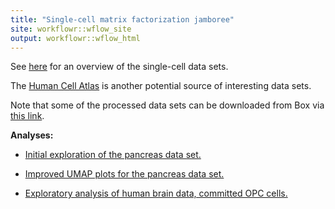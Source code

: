 ```yaml
---
title: "Single-cell matrix factorization jamboree"
site: workflowr::wflow_site
output: workflowr::wflow_html
---
```


See [here][google-sheet-data-sets] for an overview of the single-cell
data sets.

The [Human Cell Atlas][hca] is another potential source of interesting
data sets.

Note that some of the processed data sets can be downloaded from Box
via [this link][box].

**Analyses:**

+ [Initial exploration of the pancreas data set.](pancreas.html)

+ [Improved UMAP plots for the pancreas data set.](Exploration_pancreas_data_using_Seurat.html)

+ [Exploratory analysis of human brain data, committed OPC cells.](human_brain_OPC_cells.html)

[hca]: https://data.humancellatlas.org
[google-sheet-data-sets]: https://docs.google.com/spreadsheets/d/199GDholbNEgwo6IQ5sIODBGmSI2xZ0lFZCSTUm438hY/edit?usp=sharing
[box]: https://uchicago.box.com/s/l0emrjcqpw5yat1zaygtr1v3akq7de1t
